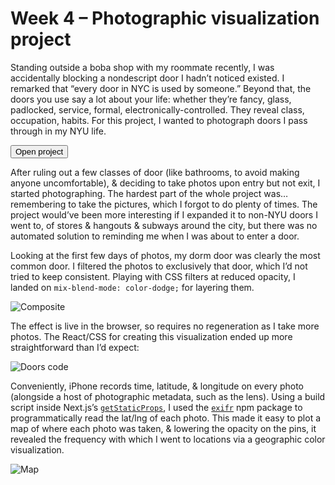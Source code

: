 # Week 4 – Photographic visualization project

Standing outside a boba shop with my roommate recently, I was accidentally blocking a nondescript door I hadn’t noticed existed. I remarked that “every door in NYC is used by someone.” Beyond that, the doors you use say a lot about your life: whether they’re fancy, glass, padlocked, service, formal, electronically-controlled. They reveal class, occupation, habits. For this project, I wanted to photograph doors I pass through in my NYU life.

<Button as="a" href="https://ind-doors.vercel.app">Open project</Button>

After ruling out a few classes of door (like bathrooms, to avoid making anyone uncomfortable), & deciding to take photos upon entry but not exit, I started photographing. The hardest part of the whole project was…remembering to take the pictures, which I forgot to do plenty of times. The project would’ve been more interesting if I expanded it to non-NYU doors I went to, of stores & hangouts & subways around the city, but there was no automated solution to reminding me when I was about to enter a door.

Looking at the first few days of photos, my dorm door was clearly the most common door. I filtered the photos to exclusively that door, which I’d not tried to keep consistent. Playing with CSS filters at reduced opacity, I landed on `mix-blend-mode: color-dodge;` for layering them.

![Composite](https://cloud-dtdtrx6wn-lachlanjc.vercel.app/composite.jpg)

The effect is live in the browser, so requires no regeneration as I take more photos. The React/CSS for creating this visualization ended up more straightforward than I’d expect:

![Doors code](https://cloud-dtdtrx6wn-lachlanjc.vercel.app/doors-code.png)

Conveniently, iPhone records time, latitude, & longitude on every photo (alongside a host of photographic metadata, such as the lens). Using a build script inside Next.js’s [`getStaticProps`](https://nextjs.org/docs/basic-features/data-fetching/get-static-props), I used the [`exifr`](https://github.com/MikeKovarik/exifr) npm package to programmatically read the lat/lng of each photo. This made it easy to plot a map of where each photo was taken, & lowering the opacity on the pins, it revealed the frequency with which I went to locations via a geographic color visualization.

![Map](https://cloud-dtdtrx6wn-lachlanjc.vercel.app/map.png)

